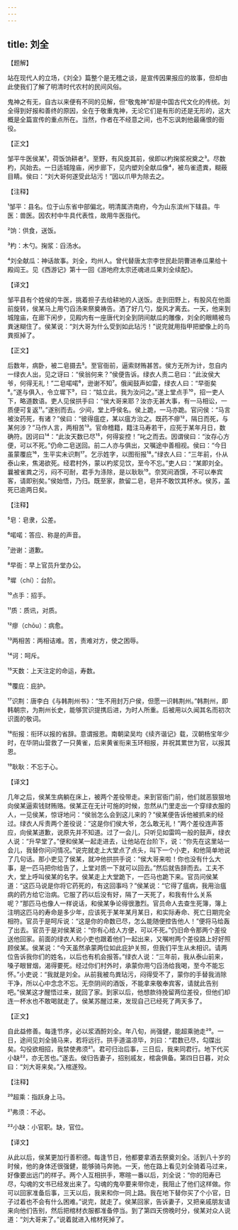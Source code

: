```yaml
---
---
---
```

title: 刘全
---




【题解】


站在现代人的立场，《刘全》篇整个是无稽之谈，是宣传因果报应的故事，但却由此使我们了解了明清时代农村的民间风俗。

鬼神之有无，自古以来便有不同的见解，但“敬鬼神”却是中国古代文化的传统。刘全得到好报和善终的原因，全在于敬重鬼神，无论它们是有形的还是无形的，这大概是全篇宣传的重点所在。当然，作者在不经意之间，也不忘讽刺他最痛恨的衙役。


【正文】

邹平牛医侯某¹，荷饭饷耕者²。至野，有风旋其前，侯即以杓掬浆祝奠之³。尽数杓，风始去。一日适城隍庙，闲步廊下，见内塑刘全献瓜像⁴，被鸟雀遗粪，糊蔽目睛。侯曰：“刘大哥何遂受此玷污！”因以爪甲为除去之。

【注释】


¹邹平：县名。位于山东省中部偏北，明清属济南府，今为山东滨州下辖县。牛医：兽医。因农村中牛具代表性，故用牛医指代。

²饷：供食，送饭。

³杓：木勺。掬浆：舀汤水。

⁴刘全献瓜：神话故事。刘全，均州人。曾代替唐太宗李世民赴阴曹进奉瓜果给十殿阎王。见《西游记》第十一回《游地府太宗还魂进瓜果刘全续配》。





【译文】


邹平县有个姓侯的牛医，挑着担子去给耕地的人送饭。走到田野上，有股风在他面前旋转，侯某马上用勺舀汤来祭奠祷告。洒了好几勺，旋风才离去。一天，他来到城隍庙，在廊下闲步，见殿内有一座唐代刘全到阴间献瓜的雕像，刘全的眼睛被鸟粪迷糊住了。侯某说：“刘大哥为什么受到如此玷污！”说完就用指甲把塑像上的鸟粪抠掉了。


【正文】

后数年，病卧，被二皂摄去⁵。至官衙前，逼索财贿甚苦。侯方无所为计，忽自内一绿衣人出，见之讶曰：“侯翁何来？”侯便告诉。绿衣人责二皂曰：“此汝侯大爷，何得无礼！”二皂喏喏⁶，逊谢不知⁷。俄闻鼓声如雷，绿衣人曰：“早衙矣⁸。”遂与俱入，令立墀下⁹，曰：“姑立此，我为汝问之。”遂上堂点手¹⁰，招一吏人下，略道数语。吏人见侯拱手曰：“侯大哥来耶？汝亦无甚大事，有一马相讼，一质便可复返¹¹。”遂别而去。少间，堂上呼侯名。侯上跪，一马亦跪。官问侯：“马言被汝药死，有诸？”侯曰：“彼得瘟症，某以瘟方治之。既药不瘳¹²，隔日而死，与某何涉？”马作人言，两相苦¹³。官命稽籍，籍注马寿若干，应死于某年月日，数确符。因诃曰¹⁴：“此汝天数已尽¹⁵，何得妄控！”叱之而去。因谓侯曰：“汝存心方便，可以不死。”仍命二皂送回。前二人亦与俱出，又嘱途中善相视。侯曰：“今日虽蒙覆庇¹⁶，生平实未识荆¹⁷。乞示姓字，以图衔报¹⁸。”绿衣人曰：“三年前，仆从泰山来，焦渴欲死。经君村外，蒙以杓浆见饮，至今不忘。”吏人曰：“某即刘全。曩被雀粪之污，闷不可耐，君手为涤除，是以耿耿¹⁹。奈冥间酒馔，不可以奉宾客，请即别矣。”侯始悟，乃归。既至家，款留二皂，皂并不敢饮其杯水。侯苏，盖死已逾两日矣。

【注释】


⁵皂：皂隶，公差。

⁶喏喏：答应、称是的声音。

⁷逊谢：道歉。

⁸早衙：早上官员升堂办公。

⁹墀（chí）：台阶。

¹⁰点手：招手。

¹¹质：质讯，对质。

¹²瘳（chōu）：病愈。

¹³两相苦：两相诘难。苦，责难对方，使之困辱。

¹⁴诃：呵斥。

¹⁵天数：上天注定的命运，寿数。

¹⁶覆庇：庇护。

¹⁷识荆：唐李白《与韩荆州书》：“生不用封万户侯，但愿一识韩荆州。”韩荆州，即韩朝宗，为荆州长史，能够赏识提携后进，为时人所重。后被用以久闻其名而初次识面的敬词。

¹⁸衔报：衔环以报的省辞。意谓报恩。南朝梁吴均《续齐谐记》载，汉朝杨宝年少时，在华阴山营救了一只黄雀，后来黄雀衔来玉环相报，并祝其累世为官，以报其恩。

¹⁹耿耿：不忘于心。





【译文】


几年之后，侯某生病躺在床上，被两个差役带走。来到官衙门前，他们就恶狠狠地向侯某逼索钱财贿赂。侯某正在无计可施的时候，忽然从门里走出一个穿绿衣服的人，一见侯某，惊讶地问：“侯翁怎么会到这儿来的？”侯某便告诉他被抓来的经过。绿衣人斥责两个差役说：“这是你们侯大爷，怎么敢无礼！”两个差役连声答应，向侯某道歉，说原先并不知道。过了一会儿，只听见如雷鸣一般的鼓声，绿衣人说：“升早堂了。”便和侯某一起走进去，让他站在台阶下，说：“你先在这里站一会儿，我替你问问情况。”说完就走上大堂点了点头，叫下一个小吏，和他简单地说了几句话。那小吏见了侯某，就冲他拱拱手说：“侯大哥来啦！你也没有什么大事，是一匹马把你给告了，上堂对质一下就可以回去。”然后就告辞而去。工夫不大，堂上呼叫侯某的名字。侯某走上大堂跪下，一匹马也跪下来。官员问侯某道：“这匹马说是你将它药死的，有这回事吗？”侯某说：“它得了瘟病，我用治瘟病的药方给它治病。它服了药以后没有好，隔了一天死了，和我有什么关系呢？”那匹马也像人一样说话，和侯某争论得很激烈。官员命人去查生死簿，簿上注明这匹马的寿命是多少年，应该死于某年某月某日，和实际寿命、死亡日期完全相符。官员于是呵斥说：“这是你的命数已尽，怎么能随便控告他人！”便将马给轰了出去。官员于是对侯某说：“你有心给人方便，可以不死。”仍旧命令那两个差役送他回家。前面的绿衣人和小吏也跟着他们一起出来，又嘱咐两个差役路上好好照顾侯某。侯某说：“今天虽然承蒙两位如此庇护关照，但我们平生从未相识。请两位告诉我你们的姓名，以后也有机会报答。”绿衣人说：“三年前，我从泰山前来，嗓子眼冒烟，渴得要死。经过你们村外时，承蒙你用勺舀汤给我喝，至今不能忘怀。”小吏说：“我就是刘全。从前我被鸟粪玷污，闷得受不了，蒙你的手替我消除干净，所以心中念念不忘。无奈阴间的酒饭，不能拿来敬奉宾客，请就此告别吧。”侯某这才醒悟过来，就回了家。到家以后，他想款待挽留两位差役，但他们却连一杯水也不敢喝就走了。侯某苏醒过来，发现自己已经死了两天多了。


【正文】

自此益修善。每逢节序，必以浆酒酹刘全。年八旬，尚强健，能超乘驰走²⁰。一日，途间见刘全骑马来，若将远行。拱手道温凉毕，刘曰：“君数已尽，勾牒出矣。勾役欲相招，我禁使弗须²¹。君可归治后事，三日后，我来同君行。地下代买小缺²²，亦无苦也。”遂去。侯归告妻子，招别戚友，棺衾俱备。第四日日暮，对众曰：“刘大哥来矣。”入棺遂殁。

【注释】


²⁰超乘：指跃身上马。

²¹弗须：不必。

²²小缺：小官职。缺，官位。





【译文】


从此以后，侯某更加行善积德。每逢节日，他都要拿酒去祭奠刘全。活到八十岁的时候，他的身体还很强健，能够骑马奔驰。一天，他在路上看见刘全骑着马过来，好像要出远门的样子。两个人互相拱手，寒暄一番以后，刘全说：“你的阳寿已尽，勾魂的文书已经发出来了。勾魂的鬼卒要来带你走，我阻止了他们这样做。你可以回家准备后事，三天以后，我来和你一同上路。我在地下替你买了个小官，日子过着也不会有什么困难。”说完，就走了。侯某回家，告诉妻子，又把亲戚朋友请来向他们告别，然后把棺材衣服都准备停当。到了第四天傍晚时分，侯某对众人说道：“刘大哥来了。”说着就进入棺材死掉了。